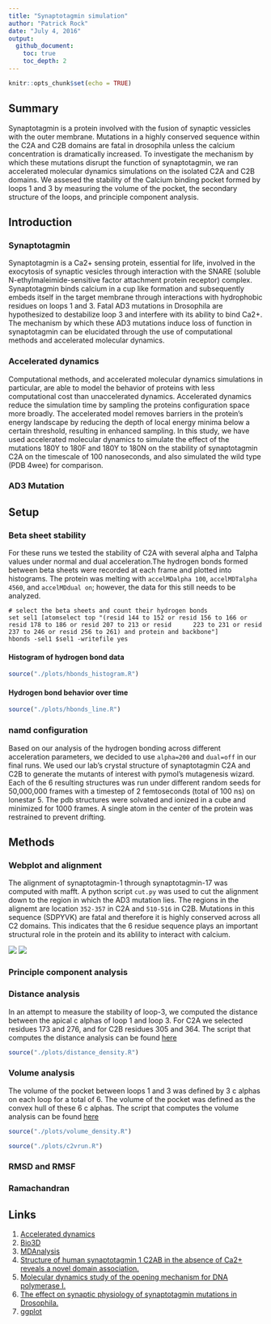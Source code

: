 ```yaml
---
title: "Synaptotagmin simulation"
author: "Patrick Rock"
date: "July 4, 2016"
output: 
  github_document:
    toc: true
    toc_depth: 2
---
```

```r
knitr::opts_chunk$set(echo = TRUE)
```

## Summary
Synaptotagmin is a protein involved with the fusion of synaptic vessicles with the outer membrane. Mutations in a highly conserved sequence within the C2A and C2B domains are fatal in drosophila unless the calcium concentration is dramatically increased. To investigate the mechanism by which these mutations disrupt the function of synaptotagmin, we ran accelerated molecular dynamics simulations on the isolated C2A and C2B domains. We assesed the stability of the Calcium binding pocket formed by loops 1 and 3 by measuring the volume of the pocket, the secondary structure of the loops, and principle component analysis. 

## Introduction
### Synaptotagmin 
Synaptotagmin is a Ca2+ sensing protein, essential for life, involved in the exocytosis of synaptic vesicles through interaction with the SNARE (soluble N-ethylmaleimide-sensitive factor attachment protein receptor) complex. Synaptotagmin binds calcium in a cup like formation and subsequently embeds itself in the target membrane through interactions with hydrophobic residues on loops 1 and 3. Fatal AD3 mutations in Drosophila are hypothesized to destabilize loop 3 and interfere with its ability to bind Ca2+. The mechanism by which these AD3 mutations induce loss of function in synaptotagmin can be elucidated through the use of computational methods and accelerated molecular dynamics.

### Accelerated dynamics 
Computational methods, and accelerated molecular dynamics simulations in particular, are able to model the behavior of proteins with less computational cost than unaccelerated dynamics. Accelerated dynamics reduce the simulation time by sampling the proteins configuration space more broadly. The accelerated model removes barriers in the protein's energy landscape by reducing the depth of local energy minima below a certain threshold, resulting in enhanced sampling.  In this study, we have used accelerated molecular dynamics to simulate the effect of the mutations 180Y to 180F and 180Y to 180N on the stability of synaptotagmin C2A on the timescale of 100 nanoseconds, and also simulated the wild type (PDB 4wee) for comparison.

### AD3 Mutation


## Setup
### Beta sheet stability 
For these runs we tested the stability of C2A with several alpha and Talpha values under normal and dual
acceleration.The hydrogen bonds formed between beta sheets were recorded at each frame and plotted into histograms. The protein was melting with `accelMDalpha 100`, `accelMDTalpha 4560`, and `accelMDdual on`; however, the data for this still needs to be analyzed.

    # select the beta sheets and count their hydrogen bonds
    set sel1 [atomselect top "(resid 144 to 152 or resid 156 to 166 or resid 178 to 186 or resid 207 to 213 or resid      223 to 231 or resid 237 to 246 or resid 256 to 261) and protein and backbone"]
    hbonds -sel1 $sel1 -writefile yes 

#### Histogram of hydrogen bond data
```r
source("./plots/hbonds_histogram.R")
```

#### Hydrogen bond behavior over time

```r
source("./plots/hbonds_line.R")
```

### namd configuration
Based on our analysis of the hydrogen bonding across different acceleration parameters, we decided to use `alpha=200` and `dual=off` in our final runs. We used our lab's crystal structure of synaptotagmin C2A and C2B to generate the mutants of interest with pymol's mutagenesis wizard. Each of the 6 resulting structures was run under different random seeds for 50,000,000 frames with a timestep of 2 femtoseconds (total of 100 ns) on lonestar 5. The pdb structures were solvated and ionized in a cube and minimized for 1000 frames. A single atom in the center of the protein was restrained to prevent drifting. 

## Methods
### Webplot and alignment
The alignment of synaptotagmin-1 through synaptotagmin-17 was computed with mafft. A python script `cut.py` was used to cut the alignment down to the region in which the AD3 mutation lies. The regions in the alignemt are location `352-357` in C2A and `510-516` in C2B. Mutations in this sequence (SDPYVK) are fatal and therefore it is highly conserved across all C2 domains. This indicates that the 6 residue sequence plays an important structural role in the protein and its ablility to interact with calcium.

![](README_files/C2A_cut.png)
![](README_files/C2B_cut.png)

### Principle component analysis

### Distance analysis
In an attempt to measure the stability of loop-3, we computed the distance between the apical c alphas of loop 1 and loop 3. For C2A we selected residues 173 and 276, and for C2B residues 305 and 364. The script that computes the distance analysis can be found [here](https://github.com/prockresearch/AD3_syt_sim/blob/master/analysis/distance.py)

```r
source("./plots/distance_density.R")
```

### Volume analysis
The volume of the pocket between loops 1 and 3 was defined by 3 c alphas on each loop for a total of 6. The volume of the pocket was defined as the convex hull of these 6 c alphas. The script that computes the volume analysis can be found [here](https://github.com/prockresearch/AD3_syt_sim/blob/master/analysis/volume.py)

```r
source("./plots/volume_density.R")
```

```r
source("./plots/c2vrun.R")
```

### RMSD and RMSF

### Ramachandran

## Links
1. [Accelerated dynamics](http://www.ks.uiuc.edu/Research/namd/2.9/ug/node63.html)
2. [Bio3D](http://thegrantlab.org/bio3d/index.php)
3. [MDAnalysis](http://www.mdanalysis.org/)
4. [Structure of human synaptotagmin 1 C2AB in the absence of Ca2+ reveals a novel domain association.](http://www.ncbi.nlm.nih.gov/pubmed/17956130)
5. [Molecular dynamics study of the opening mechanism for DNA polymerase I.](http://www.ncbi.nlm.nih.gov/pubmed/25474643)
6. [The effect on synaptic physiology of synaptotagmin mutations in Drosophila.](http://www.ncbi.nlm.nih.gov/pubmed/7909234)
7. [ggplot](http://ggplot2.org/)
